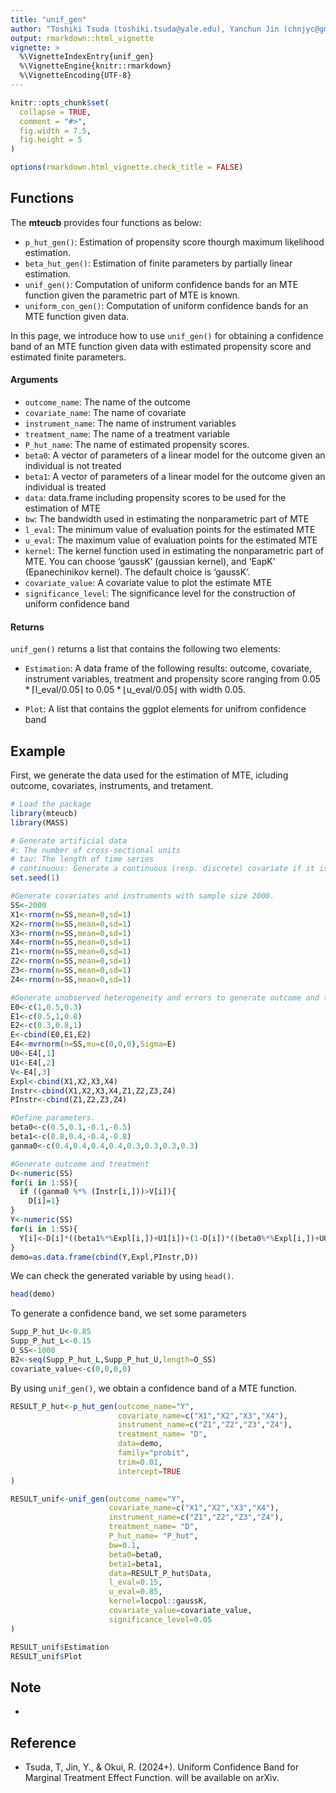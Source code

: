 ```yaml
---
title: "unif_gen"
author: "Toshiki Tsuda (toshiki.tsuda@yale.edu), Yanchun Jin (chnjyc@gmail.com), Ryo Okui (okuiryo@e.u-tokyo.ac.jp)"
output: rmarkdown::html_vignette
vignette: >
  %\VignetteIndexEntry{unif_gen}
  %\VignetteEngine{knitr::rmarkdown}
  %\VignetteEncoding{UTF-8}
---
```


```r
knitr::opts_chunk$set(
  collapse = TRUE,
  comment = "#>",
  fig.width = 7.5, 
  fig.height = 5 
)

options(rmarkdown.html_vignette.check_title = FALSE) 
```

## Functions

The **mteucb** provides four functions as below:

-  `p_hut_gen()`: Estimation of  propensity score thourgh maximum likelihood estimation.
-  `beta_hut_gen()`: Estimation of  finite parameters by partially linear estimation.
-  `unif_gen()`: Computation of uniform confidence bands for an MTE function given the parametric part of MTE is known. 
-  `uniform_con_gen()`: Computation of uniform confidence bands for an MTE function given data.

In this page, we introduce how to use `unif_gen()` for obtaining a confidence band of an MTE function given data with estimated propensity score and estimated finite parameters.

#### Arguments

-  `outcome_name`: The name of the outcome
-  `covariate_name`: The name of covariate
-  `instrument_name`: The name of instrument variables
-  `treatment_name`: The name of a treatment variable
-  `P_hut_name`: The name of estimated propensity scores.
-  `beta0`: A vector of parameters of a linear model for the outcome given an individual is not treated
-  `beta1`: A vector of parameters of a linear model for the outcome given an individual is treated
-  `data`: data.frame including propensity scores to be used for the estimation of MTE
-  `bw`: 	The bandwidth used in estimating the nonparametric part of MTE
-  `l_eval`: 	The minimum value of evaluation points for the estimated MTE
-  `u_eval`: 	The maximum value of evaluation points for the estimated MTE
-  `kernel`: The kernel function used in estimating the nonparametric part of MTE. You can choose 'gaussK' (gaussian kernel), and 'EapK' (Epanechinikov kernel). The default choice is 'gaussK'.
-  `covariate_value`: A covariate value to plot the estimate MTE
-  `significance_level`: The significance level for the construction of uniform confidence band

#### Returns
`unif_gen()` returns a list that contains the following two elements:

- `Estimation`: A data frame of the following results: outcome, covariate, instrument variables, treatment and propensity score ranging from $0.05*\lceil \text{l_eval}/0.05\rceil$ to $0.05*\lfloor \text{u_eval}/0.05\rfloor$ with width $0.05$.

- `Plot`: A list that contains the ggplot elements for unifrom confidence band


## Example

First, we generate the data used for the estimation of MTE, icluding outcome, covariates, instruments, and tretament.

```r
# Load the package
library(mteucb)
library(MASS)

# Generate artificial data
#: The number of cross-sectional units
# tau: The length of time series
# continuous: Generate a continuous (resp. discrete) covariate if it is TRUE (resp. FALSE).
set.seed(1)

#Generate covariates and instruments with sample size 2000.
SS<-2000
X1<-rnorm(n=SS,mean=0,sd=1)
X2<-rnorm(n=SS,mean=0,sd=1)
X3<-rnorm(n=SS,mean=0,sd=1)
X4<-rnorm(n=SS,mean=0,sd=1)
Z1<-rnorm(n=SS,mean=0,sd=1)
Z2<-rnorm(n=SS,mean=0,sd=1)
Z3<-rnorm(n=SS,mean=0,sd=1)
Z4<-rnorm(n=SS,mean=0,sd=1)

#Generate unobserved heterogeneity and errors to generate outcome and treatment
E0<-c(1,0.5,0.3)
E1<-c(0.5,1,0.8)
E2<-c(0.3,0.8,1)
E<-cbind(E0,E1,E2)
E4<-mvrnorm(n=SS,mu=c(0,0,0),Sigma=E)
U0<-E4[,1]
U1<-E4[,2]
V<-E4[,3]
Expl<-cbind(X1,X2,X3,X4)
Instr<-cbind(X1,X2,X3,X4,Z1,Z2,Z3,Z4)
PInstr<-cbind(Z1,Z2,Z3,Z4)

#Define parameters.
beta0<-c(0.5,0.1,-0.1,-0.5)
beta1<-c(0.8,0.4,-0.4,-0.8)
ganma0<-c(0.4,0.4,0.4,0.4,0.3,0.3,0.3,0.3)

#Generate outcome and treatment
D<-numeric(SS)
for(i in 1:SS){
  if ((ganma0 %*% (Instr[i,]))>V[i]){
    D[i]=1}
}
Y<-numeric(SS)
for(i in 1:SS){
  Y[i]<-D[i]*((beta1%*%Expl[i,])+U1[i])+(1-D[i])*((beta0%*%Expl[i,])+U0[i])
}
demo=as.data.frame(cbind(Y,Expl,PInstr,D))
```

We can check the generated variable by using `head()`.

```r
head(demo)
```

To generate a confidence band, we set some parameters

```r
Supp_P_hut_U<-0.85
Supp_P_hut_L<-0.15
O_SS<-1000
B2<-seq(Supp_P_hut_L,Supp_P_hut_U,length=O_SS)
covariate_value<-c(0,0,0,0)
```

By using `unif_gen()`, we obtain a confidence band of a MTE function.
```r
RESULT_P_hut<-p_hut_gen(outcome_name="Y",
                        covariate_name=c("X1","X2","X3","X4"),
                        instrument_name=c("Z1","Z2","Z3","Z4"),
                        treatment_name= "D",
                        data=demo,
                        family="probit",
                        trim=0.01,
                        intercept=TRUE
)

RESULT_unif<-unif_gen(outcome_name="Y",
                      covariate_name=c("X1","X2","X3","X4"),
                      instrument_name=c("Z1","Z2","Z3","Z4"),
                      treatment_name= "D",
                      P_hut_name= "P_hut",
                      bw=0.1,
                      beta0=beta0,
                      beta1=beta1,
                      data=RESULT_P_hut$Data,
                      l_eval=0.15,
                      u_eval=0.85,
                      kernel=locpol::gaussK,
                      covariate_value=covariate_value,
                      significance_level=0.05
)

RESULT_unif$Estimation
RESULT_unif$Plot

```

## Note

-


## Reference

-  Tsuda, T, Jin, Y., & Okui, R. (2024+).
Uniform Confidence Band for Marginal Treatment Effect Function.
will be available on arXiv.

